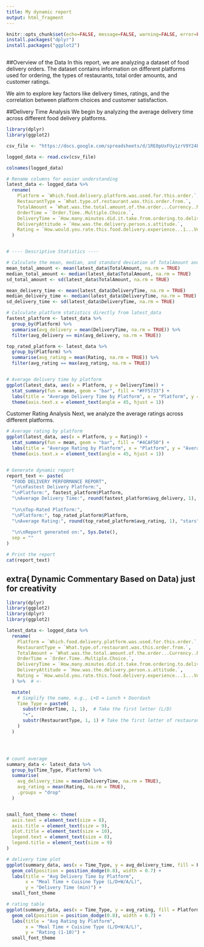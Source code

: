 ---
title: My dynamic report
output: html_fragment
---


```{r setup, include=FALSE}
knitr::opts_chunk$set(echo=FALSE, message=FALSE, warning=FALSE, error=FALSE)
install.packages("dplyr")
install.packages("ggplot2")
```

```{css}

```


##Overview of the Data
In this report, we are analyzing a dataset of food delivery orders. The dataset contains information on different platforms used for ordering, the types of restaurants, total order amounts, and customer ratings.

We aim to explore key factors like delivery times, ratings, and the correlation between platform choices and customer satisfaction.

##Delivery Time Analysis
We begin by analyzing the average delivery time across different food delivery platforms.

```{r}


library(dplyr)
library(ggplot2)

csv_file <- "https://docs.google.com/spreadsheets/d/1RE0pUxFUy1zrV9Y24F2c2uGjPe4vTLKzYF0eNm_4qaA/export?format=csv"

logged_data <- read.csv(csv_file)

colnames(logged_data)

# Rename columns for easier understanding
latest_data <- logged_data %>%
  rename(
    Platform = `Which.food.delivery.platform.was.used.for.this.order.`,
    RestaurantType = `What.type.of.restaurant.was.this.order.from.`,
    TotalAmount = `What.was.the.total.amount.of.the.order...Currency..NZD.`,
    OrderTime = `Order.Time..Multiple.Choice.`,
    DeliveryTime = `How.many.minutes.did.it.take.from.ordering.to.delivery.`,
    DeliveryAttitude = `How.was.the.delivery.person.s.attitude.`,
    Rating = `How.would.you.rate.this.food.delivery.experience...1...Very.poor..10...Excellent.`
  )


# ---- Descriptive Statistics ----

# Calculate the mean, median, and standard deviation of TotalAmount and DeliveryTime
mean_total_amount <- mean(latest_data$TotalAmount, na.rm = TRUE)
median_total_amount <- median(latest_data$TotalAmount, na.rm = TRUE)
sd_total_amount <- sd(latest_data$TotalAmount, na.rm = TRUE)

mean_delivery_time <- mean(latest_data$DeliveryTime, na.rm = TRUE)
median_delivery_time <- median(latest_data$DeliveryTime, na.rm = TRUE)
sd_delivery_time <- sd(latest_data$DeliveryTime, na.rm = TRUE)

# Calculate platform statistics directly from latest_data
fastest_platform <- latest_data %>%
  group_by(Platform) %>%
  summarise(avg_delivery = mean(DeliveryTime, na.rm = TRUE)) %>%
  filter(avg_delivery == min(avg_delivery, na.rm = TRUE))

top_rated_platform <- latest_data %>%
  group_by(Platform) %>%
  summarise(avg_rating = mean(Rating, na.rm = TRUE)) %>%
  filter(avg_rating == max(avg_rating, na.rm = TRUE))


# Average delivery time by platform
ggplot(latest_data, aes(x = Platform, y = DeliveryTime)) +
  stat_summary(fun = mean, geom = "bar", fill = "#FF5733") +
  labs(title = "Average Delivery Time by Platform", x = "Platform", y = "Average Delivery Time (Minutes)") +
  theme(axis.text.x = element_text(angle = 45, hjust = 1))

```


Customer Rating Analysis
Next, we analyze the average ratings across different platforms.

```{r}

# Average rating by platform
ggplot(latest_data, aes(x = Platform, y = Rating)) +
  stat_summary(fun = mean, geom = "bar", fill = "#4CAF50") +
  labs(title = "Average Rating by Platform", x = "Platform", y = "Average Rating") +
  theme(axis.text.x = element_text(angle = 45, hjust = 1))


# Generate dynamic report
report_text <- paste(
  "FOOD DELIVERY PERFORMANCE REPORT",
  "\n\nFastest Delivery Platform:",
  "\nPlatform:", fastest_platform$Platform,
  "\nAverage Delivery Time:", round(fastest_platform$avg_delivery, 1), "minutes",
  
  "\n\nTop-Rated Platform:", 
  "\nPlatform:", top_rated_platform$Platform,
  "\nAverage Rating:", round(top_rated_platform$avg_rating, 1), "stars",
  
  "\n\nReport generated on:", Sys.Date(),
  sep = ""
)

# Print the report
cat(report_text)

```


## extra( Dynamic Commentary Based on Data) just for creativity

```{r}
library(dplyr)
library(ggplot2)
library(dplyr)
library(ggplot2)

latest_data <- logged_data %>%
  rename(
    Platform = `Which.food.delivery.platform.was.used.for.this.order.`,
    RestaurantType = `What.type.of.restaurant.was.this.order.from.`,
    TotalAmount = `What.was.the.total.amount.of.the.order...Currency..NZD.`,
    OrderTime = `Order.Time..Multiple.Choice.`,
    DeliveryTime = `How.many.minutes.did.it.take.from.ordering.to.delivery.`,
    DeliveryAttitude = `How.was.the.delivery.person.s.attitude.`,
    Rating = `How.would.you.rate.this.food.delivery.experience...1...Very.poor..10...Excellent.`
  ) %>%  # <- 

  mutate(
    # Simplify the name, e.g., L+D = Lunch + Doordash
    Time_Type = paste0(
      substr(OrderTime, 1, 1),  # Take the first letter (L/D)
      "+",
      substr(RestaurantType, 1, 1) # Take the first letter of restaurant type
    )
  )




# count average
summary_data <- latest_data %>%
  group_by(Time_Type, Platform) %>%
  summarise(
    avg_delivery_time = mean(DeliveryTime, na.rm = TRUE),
    avg_rating = mean(Rating, na.rm = TRUE),
    .groups = "drop"
  )


small_font_theme <- theme(
  axis.text = element_text(size = 8),
  axis.title = element_text(size = 9),
  plot.title = element_text(size = 10),
  legend.text = element_text(size = 8),
  legend.title = element_text(size = 9)
)

# delivery time plot
ggplot(summary_data, aes(x = Time_Type, y = avg_delivery_time, fill = Platform)) +
  geom_col(position = position_dodge(0.8), width = 0.7) +
  labs(title = "Avg Delivery Time by Platform", 
       x = "Meal Time + Cuisine Type (L/D+W/A/L)", 
       y = "Delivery Time (min)") +
  small_font_theme

# rating table
ggplot(summary_data, aes(x = Time_Type, y = avg_rating, fill = Platform)) +
  geom_col(position = position_dodge(0.8), width = 0.7) +
  labs(title = "Avg Rating by Platform", 
       x = "Meal Time + Cuisine Type (L/D+W/A/L)", 
       y = "Rating (1-10)") +
  small_font_theme
```
